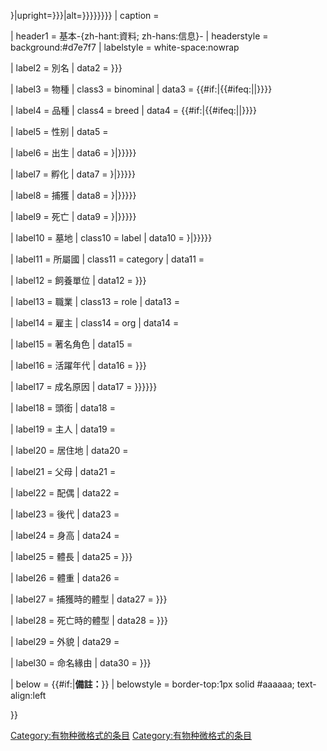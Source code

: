 {{Infobox
| above         = {{{name|<includeonly>{{PAGENAMEBASE}}</includeonly>}}}
| abovestyle    = background:#d7e7f7

| image         = {{#invoke:InfoboxImage|InfoboxImage|image={{{image|}}}|size={{{image_size|{{{image size|}}}}}}|upright={{{image_upright|{{{image upright|}}}}}}|alt={{{alt|{{{image_alt|{{{image alt|}}}}}}}}}}}
| caption       = {{{caption|}}}

| header1       = <includeonly>基本-{zh-hant:資料; zh-hans:信息}-</includeonly>
| headerstyle   = background:#d7e7f7
| labelstyle    = white-space:nowrap

| label2        = 別名
| data2         = {{{other_name|{{{other name|}}}}}}

| label3        = 物種
| class3        = binominal
| data3         = {{{species|}}}<includeonly>{{#if:{{{species|}}}|{{#ifeq:{{NAMESPACE}}|{{ns:0}}|[[Category:有物种微格式的条目]]}}}}</includeonly>

| label4        = 品種
| class4        = breed
| data4         = {{{breed|}}}<includeonly>{{#if:{{{breed|}}}|{{#ifeq:{{NAMESPACE}}|{{ns:0}}|[[Category:有物种微格式的条目]]}}}}</includeonly>

| label5        = 性别
| data5         = {{{gender|}}}

| label6        = 出生
| data6         = {{br separated entries|{{{birth_date|{{{birth date|}}}}}}|{{{birth_place|{{{birth place|}}}}}}}}

| label7        = 孵化
| data7         = {{br separated entries|{{{hatch_date|{{{hatch date|}}}}}}|{{{hatch_place|{{{hatch place|}}}}}}}}

| label8        = 捕獲
| data8         = {{br separated entries|{{{capture_date|{{{capture date|}}}}}}|{{{capture_place|{{{capture place|}}}}}}}}

| label9        = 死亡
| data9         = {{br separated entries|{{{death_date|{{{death date|}}}}}}|{{{death_place|{{{death place|}}}}}}}}

| label10        = 墓地
| class10        = label
| data10         = {{br separated entries|{{{resting_place|{{{resting place|}}}}}}|{{{resting_place_coordinates|{{{resting place coordinates|}}}}}}}}

| label11       = 所屬國
| class11       = category
| data11        = {{{nationality|}}}

| label12       = 飼養單位
| data12        = {{{breeding_institutions|{{{breeding institutions|}}}}}}

| label13       = 職業
| class13       = role
| data13        = {{{occupation|}}}

| label14       = 雇主
| class14       = org
| data14        = {{{employer|}}}

| label15       = 著名角色
| data15        = {{{role|}}}

| label16       = 活躍年代
| data16        = {{{years_active|{{{years active|}}}}}}

| label17       = 成名原因
| data17        = {{{known_for|{{{known for|{{{known|}}}}}}}}}

| label18       = 頭銜
| data18        = {{{title|}}}

| label19       = 主人
| data19        = {{{owner|}}}

| label20       = 居住地
| data20        = {{{residence|}}}

| label21       = 父母
| data21        = {{{parents|}}}

| label22       = 配偶
| data22        = {{{mate|}}}

| label23       = 後代
| data23        = {{{children|}}}

| label24       = 身高
| data24        = {{{height|}}}

| label25       = 體長
| data25        = {{{body_length|{{{body length|}}}}}}

| label26       = 體重
| data26        = {{{weight|}}}

| label27       = 捕獲時的體型
| data27        = {{{body_size_at_capture|{{{body size at capture|}}}}}}

| label28       = 死亡時的體型
| data28        = {{{body_size_at_death|{{{body size at death|}}}}}}

| label29       = 外貌
| data29        = {{{appearance|}}}

| label30       = 命名緣由
| data30        = {{{named_after|{{{named after|}}}}}}

| below         = {{#if:{{{footnotes|}}}|'''備註：'''{{{footnotes}}}}}
| belowstyle    = border-top:1px solid #aaaaaa; text-align:left

}}<noinclude>{{Documentation}}<!-- Add categories and inter-wikis to the /doc subpage, not here! --></noinclude>